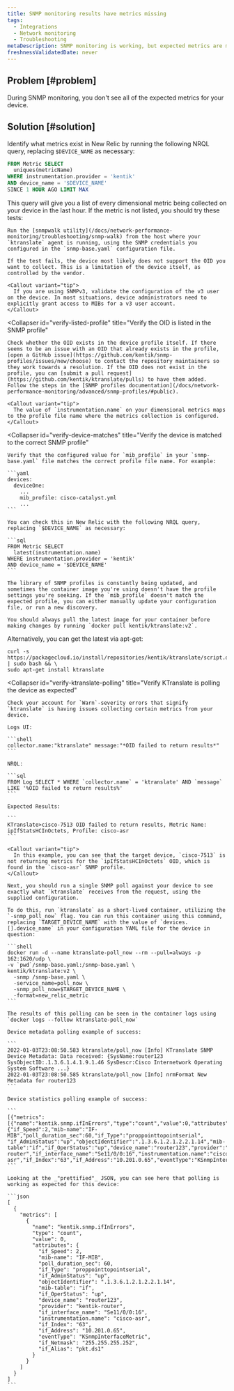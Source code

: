 ```yaml
---
title: SNMP monitoring results have metrics missing
tags:
  - Integrations
  - Network monitoring
  - Troubleshooting
metaDescription: SNMP monitoring is working, but expected metrics are missing.
freshnessValidatedDate: never
---
```


## Problem [#problem]

During SNMP monitoring, you don't see all of the expected metrics for your device.

## Solution [#solution]

Identify what metrics exist in New Relic by running the following NRQL query, replacing `$DEVICE_NAME` as necessary:

```sql
FROM Metric SELECT 
  uniques(metricName) 
WHERE instrumentation.provider = 'kentik' 
AND device_name = '$DEVICE_NAME'
SINCE 1 HOUR AGO LIMIT MAX
```

This query will give you a list of every dimensional metric being collected on your device in the last hour. If the metric is not listed, you should try these tests:

<CollapserGroup>
  <Collapser
    id="verify-device-response"
    title="Verify the device responds to target OID"
  >

    Run the [snmpwalk utility](/docs/network-performance-monitoring/troubleshooting/snmp-walk) from the host where your `ktranslate` agent is running, using the SNMP credentials you configured in the `snmp-base.yaml` configuration file.
    
    If the test fails, the device most likely does not support the OID you want to collect. This is a limitation of the device itself, as controlled by the vendor.
    
    <Callout variant="tip">
      If you are using SNMPv3, validate the configuration of the v3 user on the device. In most situations, device administrators need to explicitly grant access to MIBs for a v3 user account.
    </Callout>

  </Collapser>

  <Collapser
    id="verify-listed-profile"
    title="Verify the OID is listed in the SNMP profile"
  >

    Check whether the OID exists in the device profile itself. If there seems to be an issue with an OID that already exists in the profile, [open a GitHub issue](https://github.com/kentik/snmp-profiles/issues/new/choose) to contact the repository maintainers so they work towards a resolution. If the OID does not exist in the profile, you can [submit a pull request](https://github.com/kentik/ktranslate/pulls) to have them added. Follow the steps in the [SNMP profiles documentation](/docs/network-performance-monitoring/advanced/snmp-profiles/#public).
    
    <Callout variant="tip">
      The value of `instrumentation.name` on your dimensional metrics maps to the profile file name where the metrics collection is configured.
    </Callout>

  </Collapser>

  <Collapser
    id="verify-device-matches"
    title="Verify the device is matched to the correct SNMP profile"
  >

    Verify that the configured value for `mib_profile` in your `snmp-base.yaml` file matches the correct profile file name. For example:
    
    ```yaml
    devices:
      deviceOne:
        ...
        mib_profile: cisco-catalyst.yml
        ...
    ```
    
    You can check this in New Relic with the following NRQL query, replacing `$DEVICE_NAME` as necessary:
    
    ```sql
    FROM Metric SELECT
      latest(instrumentation.name)
    WHERE instrumentation.provider = 'kentik'
    AND device_name = '$DEVICE_NAME'
    ```
    
    The library of SNMP profiles is constantly being updated, and sometimes the container image you're using doesn't have the profile settings you're seeking. If the `mib_profile` doesn't match the expected profile, you can either manually update your configuration file, or run a new discovery.
    
    You should always pull the latest image for your container before making changes by running `docker pull kentik/ktranslate:v2`.

Alternatively, you can get the latest via apt-get:

```shell
curl -s https://packagecloud.io/install/repositories/kentik/ktranslate/script.deb.sh | sudo bash && \
sudo apt-get install ktranslate
```

  </Collapser>

  <Collapser
    id="verify-ktranslate-polling"
    title="Verify KTranslate is polling the device as expected"
  >

    Check your account for `Warn`-severity errors that signify `ktranslate` is having issues collecting certain metrics from your device.
    
    Logs UI:
    
    ```shell
    collector.name:"ktranslate" message:"*OID failed to return results*"
    ```
    
    NRQL:
    
    ```sql
    FROM Log SELECT * WHERE `collector.name` = 'ktranslate' AND `message` LIKE '%OID failed to return results%'
    ```
    
    Expected Results:
    
    ```
    KTranslate>cisco-7513 OID failed to return results, Metric Name: ipIfStatsHCInOctets, Profile: cisco-asr
    ```
    
    <Callout variant="tip">
      In this example, you can see that the target device, `cisco-7513` is not returning metrics for the `ipIfStatsHCInOctets` OID, which is found in the `cisco-asr` SNMP profile.
    </Callout>
    
    Next, you should run a single SNMP poll against your device to see exactly what `ktranslate` receives from the request, using the supplied configuration.
    
    To do this, run `ktranslate` as a short-lived container, utilizing the `-snmp_poll_now` flag. You can run this container using this command, replacing `TARGET_DEVICE_NAME` with the value of `devices.[].device_name` in your configuration YAML file for the device in question:
    
    ```shell
    docker run -d --name ktranslate-poll_now --rm --pull=always -p 162:1620/udp \
    -v `pwd`/snmp-base.yaml:/snmp-base.yaml \
    kentik/ktranslate:v2 \
      -snmp /snmp-base.yaml \
      -service_name=poll_now \
      -snmp_poll_now=$TARGET_DEVICE_NAME \
      -format=new_relic_metric
    ```
    
    The results of this polling can be seen in the container logs using `docker logs --follow ktranslate-poll_now`
    
    Device metadata polling example of success:
    
    ```
    2022-01-03T23:08:50.583 ktranslate/poll_now [Info] KTranslate SNMP Device Metadata: Data received: {SysName:router123 SysObjectID:.1.3.6.1.4.1.9.1.46 SysDescr:Cisco Internetwork Operating System Software ...}
    2022-01-03T23:08:50.585 ktranslate/poll_now [Info] nrmFormat New Metadata for router123
    ```
    
    Device statistics polling example of success:
    
    ```
    [{"metrics":[{"name":"kentik.snmp.ifInErrors","type":"count","value":0,"attributes":{"if_Speed":2,"mib-name":"IF-MIB","poll_duration_sec":60,"if_Type":"proppointtopointserial", "if_AdminStatus":"up","objectIdentifier":".1.3.6.1.2.1.2.2.1.14","mib-table":"if","if_OperStatus":"up","device_name":"router123","provider":"kentik-router","if_interface_name":"Se11/0/0:16","instrumentation.name":"cisco-asr","if_Index":"63","if_Address":"10.201.0.65","eventType":"KSnmpInterfaceMetric","if_Netmask":"255.255.255.252","if_Alias":"pkt.ds1"}}]...}]
    ```
    
    Looking at the _"prettified"_ JSON, you can see here that polling is working as expected for this device:
    
    ```json
    [
      {
        "metrics": [
          {
            "name": "kentik.snmp.ifInErrors",
            "type": "count",
            "value": 0,
            "attributes": {
              "if_Speed": 2,
              "mib-name": "IF-MIB",
              "poll_duration_sec": 60,
              "if_Type": "proppointtopointserial",
              "if_AdminStatus": "up",
              "objectIdentifier": ".1.3.6.1.2.1.2.2.1.14",
              "mib-table": "if",
              "if_OperStatus": "up",
              "device_name": "router123",
              "provider": "kentik-router",
              "if_interface_name": "Se11/0/0:16",
              "instrumentation.name": "cisco-asr",
              "if_Index": "63",
              "if_Address": "10.201.0.65",
              "eventType": "KSnmpInterfaceMetric",
              "if_Netmask": "255.255.255.252",
              "if_Alias": "pkt.ds1"
            }
          }
        ]
      }
    ]
    ```

  </Collapser>
</CollapserGroup>
